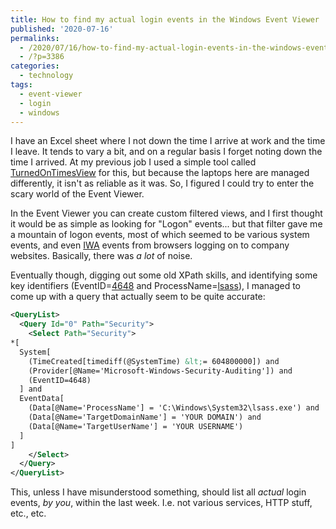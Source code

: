 ---
title: How to find my actual login events in the Windows Event Viewer
published: '2020-07-16'
permalinks:
  - /2020/07/16/how-to-find-my-actual-login-events-in-the-windows-event-viewer/
  - /?p=3386
categories:
  - technology
tags:
  - event-viewer
  - login
  - windows
---

I have an Excel sheet where I not down the time I arrive at work and the time I leave. It tends to vary a bit, and on a regular basis I forget noting down the time I arrived. At my previous job I used a simple tool called [TurnedOnTimesView](https://www.nirsoft.net/utils/computer_turned_on_times.html) for this, but because the laptops here are managed differently, it isn't as reliable as it was. So, I figured I could try to enter the scary world of the Event Viewer.

In the Event Viewer you can create custom filtered views, and I first thought it would be as simple as looking for "Logon" events... but that filter gave me a mountain of logon events, most of which seemed to be various system events, and even [IWA](https://en.wikipedia.org/wiki/Integrated_Windows_Authentication) events from browsers logging on to company websites. Basically, there was _a lot_ of noise.

Eventually though, digging out some old XPath skills, and identifying some key identifiers (EventID=[4648](https://docs.microsoft.com/en-us/windows/security/threat-protection/auditing/event-4648) and ProcessName=[lsass](<https://en.wikipedia.org/wiki/Local_Security_Authority_Subsystem_Service#:~:text=Local%20Security%20Authority%20Subsystem%20Service%20(LSASS)%20is%20a%20process%20in,changes%2C%20and%20creates%20access%20tokens.>)), I managed to come up with a query that actually seem to be quite accurate:

```xml
<QueryList>
  <Query Id="0" Path="Security">
    <Select Path="Security">
*[
  System[
    (TimeCreated[timediff(@SystemTime) &lt;= 604800000]) and
    (Provider[@Name='Microsoft-Windows-Security-Auditing']) and
    (EventID=4648)
  ] and
  EventData[
    (Data[@Name='ProcessName'] = 'C:\Windows\System32\lsass.exe') and
    (Data[@Name='TargetDomainName'] = 'YOUR DOMAIN') and
    (Data[@Name='TargetUserName'] = 'YOUR USERNAME')
  ]
]
    </Select>
  </Query>
</QueryList>
```

This, unless I have misunderstood something, should list all _actual_ login events, _by you_, within the last week. I.e. not various services, HTTP stuff, etc., etc.
